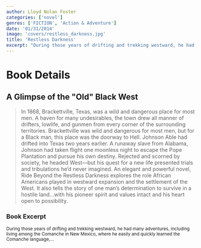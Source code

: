 ```yaml
---
author: Lloyd Nolan Foster
categories: ['novel']
genres: ['FICTION', 'Action & Adventure']
date: '01/31/2014'
image: 'covers/restless_darkness.jpg'
title: 'Restless Darkness'
excerpt: "During those years of drifting and trekking westward, he had many adventures, including living among the Comanche in New Mexico, where he easily and quickly learned the Comanche language,..."
---
```


# Book Details

## A Glimpse of the "Old" Black West


<blockquote>
In 1868, Brackettville, Texas, was a wild and dangerous place for most men. A haven for many undesirables, the town drew all manner of drifters, lowlife, and gunmen from every corner of the surrounding territories. Brackettville was wild and dangerous for most men, but for a Black man, this place was the doorway to Hell. Johnson Able had drifted into Texas two years earlier. A runaway slave from Alabama, Johnson had taken flight one moonless night to escape the Pope Plantation and pursue his own destiny. Rejected and scorned by society, he headed West—but his quest for a new life presented trials and tribulations he’d never imagined. An elegant and powerful novel, Ride Beyond the Restless Darkness explores the role African Americans played in westward expansion and the settlement of the West. It also tells the story of one man’s determination to survive in a hostile land…with his pioneer spirit and values intact and his heart open to possibility.
</blockquote>

### Book Excerpt

<sub>
During those years of drifting and trekking westward, he had many adventures, including living among the Comanche in New Mexico, where he easily and quickly learned the Comanche language,...
</sub>
